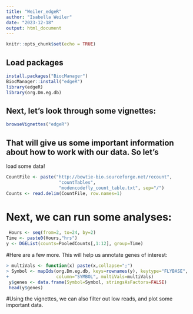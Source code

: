 ```yaml
---
title: "Weiler_edgeR"
author: "Isabella Weiler"
date: "2023-12-18"
output: html_document
---
```


```r
knitr::opts_chunk$set(echo = TRUE)
```

## Load packages

```r
install.packages("BiocManager")
BiocManager::install("edgeR")
library(edgeR)
library(org.Dm.eg.db)
```

## Next, let's look through some vignettes:

```r
browseVignettes("edgeR")
```

## That will give us some important information about how to work with our data. So let's
load some data!

```r
CountFile <- paste("http://bowtie-bio.sourceforge.net/recount",
                    "countTables",
                    "modencodefly_count_table.txt", sep="/")
Counts <- read.delim(CountFile, row.names=1)
```

# Next, we can run some analyses: 

```r
 Hours <- seq(from=2, to=24, by=2)
Time <- paste0(Hours,"hrs")
y <- DGEList(counts=PooledCounts[,1:12], group=Time)
```

#Here are a few more. This will help us annotate genes of interest:

```r

> multiVals <- function(x) paste(x,collapse=";")
> Symbol <- mapIds(org.Dm.eg.db, keys=rownames(y), keytype="FLYBASE",
+                  column="SYMBOL", multiVals=multiVals)
 y$genes <- data.frame(Symbol=Symbol, stringsAsFactors=FALSE)
 head(y$genes)
```

#Using the vignettes, we can also filter out low reads, and plot some important data. 
